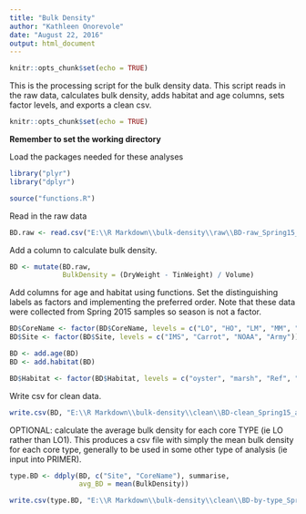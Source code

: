```yaml
---
title: "Bulk Density"
author: "Kathleen Onorevole"
date: "August 22, 2016"
output: html_document
---
```


```r
knitr::opts_chunk$set(echo = TRUE)
```

This is the processing script for the bulk density data. This script reads in the raw data, calculates bulk density, adds habitat and age columns, sets factor levels, and exports a clean csv.

```r
knitr::opts_chunk$set(echo = TRUE)
```

**Remember to set the working directory**

Load the packages needed for these analyses
```r

library("plyr")
library("dplyr")

source("functions.R")
```

Read in the raw data
``` r

BD.raw <- read.csv("E:\\R Markdown\\bulk-density\\raw\\BD-raw_Spring15_all-sites.csv", header = T, stringsAsFactors = F)

```

Add a column to calculate bulk density.
``` r

BD <- mutate(BD.raw,
             BulkDensity = (DryWeight - TinWeight) / Volume)

```

Add columns for age and habitat using functions.  Set the distinguishing labels as factors and implementing the preferred order.  Note that these data were collected from Spring 2015 samples so season is not a factor.
``` r

BD$CoreName <- factor(BD$CoreName, levels = c("LO", "HO", "LM", "MM", "HM", "Ref", "LoRef", "HiRef"))
BD$Site <- factor(BD$Site, levels = c("IMS", "Carrot", "NOAA", "Army"))

BD <- add.age(BD)
BD <- add.habitat(BD)

BD$Habitat <- factor(BD$Habitat, levels = c("oyster", "marsh", "Ref", "LoRef", "HiRef"))

```

Write csv for clean data.
``` r

write.csv(BD, "E:\\R Markdown\\bulk-density\\clean\\BD-clean_Spring15_all-sites.csv", row.names = F)

```

OPTIONAL: calculate the average bulk density for each core TYPE (ie LO rather than LO1).  This produces a csv file with simply the mean bulk density for each core type, generally to be used in some other type of analysis (ie input into PRIMER).
``` r

type.BD <- ddply(BD, c("Site", "CoreName"), summarise,
                 avg_BD = mean(BulkDensity))

write.csv(type.BD, "E:\\R Markdown\\bulk-density\\clean\\BD-by-type_Spring15_all-sites.csv", row.names = F)

```


